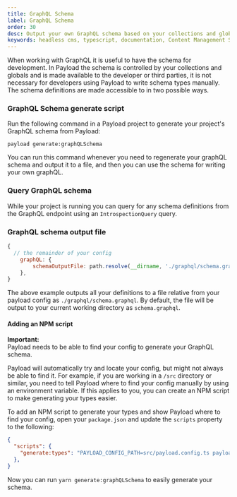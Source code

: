```yaml
---
title: GraphQL Schema
label: GraphQL Schema
order: 30
desc: Output your own GraphQL schema based on your collections and globals to a file.
keywords: headless cms, typescript, documentation, Content Management System, cms, headless, javascript, node, react, express
---
```


When working with GraphQL it is useful to have the schema for development. In Payload the schema is controlled by your collections and globals and is made available to the developer or third parties, it is not necessary for developers using Payload to write schema types manually. The schema definitions are made accessible to in two possible ways.

### GraphQL Schema generate script

Run the following command in a Payload project to generate your project's GraphQL schema from Payload:

```
payload generate:graphQLSchema
```

You can run this command whenever you need to regenerate your graphQL schema and output it to a file, and then you can use the schema for writing your own graphQL.

### Query GraphQL schema

While your project is running you can query for any schema definitions from the GraphQL endpoint using an `IntrospectionQuery` query.

### GraphQL schema output file

```js
{
  // the remainder of your config
	graphQL: {
		schemaOutputFile: path.resolve(__dirname, './graphql/schema.graphql'),
	},
}
```

The above example outputs all your definitions to a file relative from your payload config as `./graphql/schema.graphql`. By default, the file will be output to your current working directory as `schema.graphql`.

#### Adding an NPM script

<Banner type="warning">
  <strong>Important:</strong><br/>
  Payload needs to be able to find your config to generate your GraphQL schema.
</Banner>

Payload will automatically try and locate your config, but might not always be able to find it. For example, if you are working in a `/src` directory or similar, you need to tell Payload where to find your config manually by using an environment variable. If this applies to you, you can create an NPM script to make generating your types easier.

To add an NPM script to generate your types and show Payload where to find your config, open your `package.json` and update the `scripts` property to the following:

```json
{
  "scripts": {
    "generate:types": "PAYLOAD_CONFIG_PATH=src/payload.config.ts payload generate:types",
  },
}
```

Now you can run `yarn generate:graphQLSchema` to easily generate your schema.
